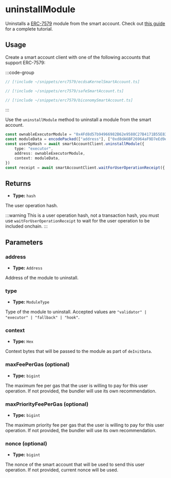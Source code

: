 # uninstallModule

Uninstalls a [ERC-7579](https://eips.ethereum.org/EIPS/eip-7579) module from the smart account. Check out [this guide](/permissionless/how-to/accounts/use-erc7579-account) for a complete tutorial.

## Usage

Create a smart account client with one of the following accounts that support ERC-7579:

:::code-group

```ts [Kernel Account]
// [!include ~/snippets/erc7579/ecdsaKernelSmartAccount.ts]
```

```ts [Safe Account]
// [!include ~/snippets/erc7579/safeSmartAccount.ts]
```

```ts [Nexus Account]
// [!include ~/snippets/erc7579/biconomySmartAccount.ts]
```
:::

Use the `uninstallModule` method to uninstall a module from the smart account.

```ts
const ownableExecutorModule = "0x4Fd8d57b94966982B62e9588C27B4171B55E8354"
const moduleData = encodePacked(["address"], ["0xd8dA6BF26964aF9D7eEd9e03E53415D37aA96045"])
const userOpHash = await smartAccountClient.uninstallModule({
    type: "executor",
    address: ownableExecutorModule,
    context: moduleData,
})
const receipt = await smartAccountClient.waitForUserOperationReceipt({ hash: userOpHash })
```

## Returns

- **Type:** `hash`

The user operation hash.

:::warning
This is a user operation hash, not a transaction hash, you must use `waitForUserOperationReceipt` to wait for the user operation to be included onchain.
:::

## Parameters

### address

- **Type:** `Address`

Address of the module to uninstall.

### type

- **Type:** `ModuleType`

Type of the module to uninstall. Accepted values are `"validator" | "executor" | "fallback" | "hook"`.

### context

- **Type:** `Hex`

Context bytes that will be passed to the module as part of `deInitData`.

### maxFeePerGas (optional)

- **Type:** `bigint`

The maximum fee per gas that the user is willing to pay for this user operation. If not provided, the bundler will use its own recommendation.

### maxPriorityFeePerGas (optional)

- **Type:** `bigint`

The maximum priority fee per gas that the user is willing to pay for this user operation. If not provided, the bundler will use its own recommendation.

### nonce (optional)

- **Type:** `bigint`

The nonce of the smart account that will be used to send this user operation. If not provided, current nonce will be used.
